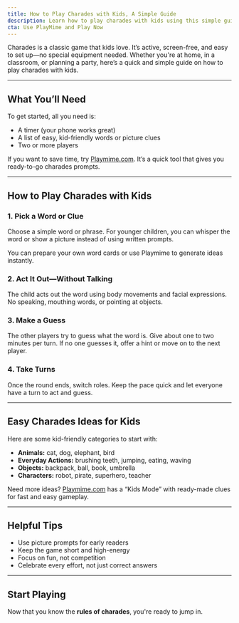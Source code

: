```yaml
---
title: How to Play Charades with Kids, A Simple Guide
description: Learn how to play charades with kids using this simple guide. 
cta: Use PlayMime and Play Now
---
```


Charades is a classic game that kids love. It’s active, screen-free, and easy to set up—no special equipment needed. Whether you're at home, in a classroom, or planning a party, here’s a quick and simple guide on how to play charades with kids.

---

## What You’ll Need

To get started, all you need is:

- A timer (your phone works great)
- A list of easy, kid-friendly words or picture clues
- Two or more players

If you want to save time, try [Playmime.com](https://playmime.com). It’s a quick tool that gives you ready-to-go charades prompts.

---

## How to Play Charades with Kids

### 1. **Pick a Word or Clue**
Choose a simple word or phrase. For younger children, you can whisper the word or show a picture instead of using written prompts.

You can prepare your own word cards or use Playmime to generate ideas instantly.

### 2. **Act It Out—Without Talking**
The child acts out the word using body movements and facial expressions. No speaking, mouthing words, or pointing at objects.

### 3. **Make a Guess**
The other players try to guess what the word is. Give about one to two minutes per turn. If no one guesses it, offer a hint or move on to the next player.

### 4. **Take Turns**
Once the round ends, switch roles. Keep the pace quick and let everyone have a turn to act and guess.

---

## Easy Charades Ideas for Kids

Here are some kid-friendly categories to start with:

- **Animals:** cat, dog, elephant, bird  
- **Everyday Actions:** brushing teeth, jumping, eating, waving  
- **Objects:** backpack, ball, book, umbrella  
- **Characters:** robot, pirate, superhero, teacher  

Need more ideas? [Playmime.com](https://playmime.com) has a “Kids Mode” with ready-made clues for fast and easy gameplay.

---

## Helpful Tips

- Use picture prompts for early readers  
- Keep the game short and high-energy  
- Focus on fun, not competition  
- Celebrate every effort, not just correct answers  

---

## Start Playing

Now that you know the **rules of charades**, you're ready to jump in. 
